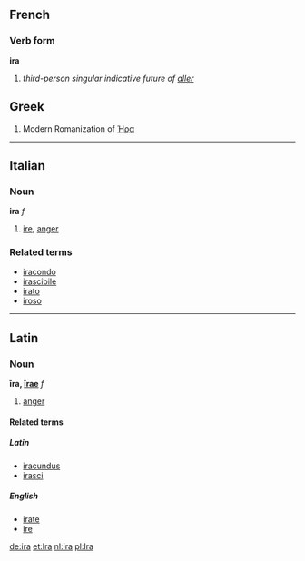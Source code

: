==French==
===Verb form===
'''ira'''

# ''third-person singular indicative future of [[aller]]''

==Greek==

#Modern Romanization of [[Ήρα]]

----
==Italian==
===Noun===
'''ira''' ''f''

#[[ire]], [[anger]]

===Related terms===
*[[iracondo]]
*[[irascibile]]
*[[irato]]
*[[iroso]]

----

==Latin==
===Noun===
'''īra, [[Wiktionary Appendix:Latin first declension|īrae]]''' ''f''

#[[anger]]

====Related terms====
=====Latin=====
*[[iracundus]]
*[[irasci]]

=====English=====
*[[irate]]
*[[ire]]

[[de:ira]]
[[et:Ira]]
[[nl:ira]]
[[pl:Ira]]